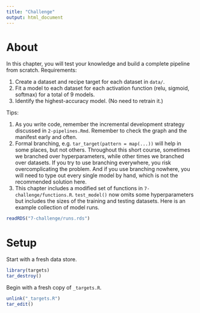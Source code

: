 ```yaml
---
title: "Challenge"
output: html_document
---
```


# About

In this chapter, you will test your knowledge and build a complete pipeline from scratch. Requirements:

1. Create a dataset and recipe target for each dataset in `data/`.
2. Fit a model to each dataset for each activation function (relu, sigmoid, softmax) for a total of 9 models.
3. Identify the highest-accuracy model. (No need to retrain it.)

Tips:

1. As you write code, remember the incremental development strategy discussed in `2-pipelines.Rmd`. Remember to check the graph and the manifest early and often.
2. Formal branching, e.g. `tar_target(pattern = map(...))` will help in some places, but not others. Throughout this short course, sometimes we branched over hyperparameters, while other times we branched over datasets. If you try to use branching everywhere, you risk overcomplicating the problem. And if you use branching nowhere, you will need to type out every single model by hand, which is not the recommended solution here.
3. This chapter includes a modified set of functions in `7-challenge/functions.R`. `test_model()` now omits some hyperparameters but includes the sizes of the training and testing datasets. Here is an example collection of model runs.

```r
readRDS("7-challenge/runs.rds")
```

# Setup

Start with a fresh data store.

```r
library(targets)
tar_destroy()
```

Begin with a fresh copy of `_targets.R`.

```r
unlink("_targets.R")
tar_edit()
```
